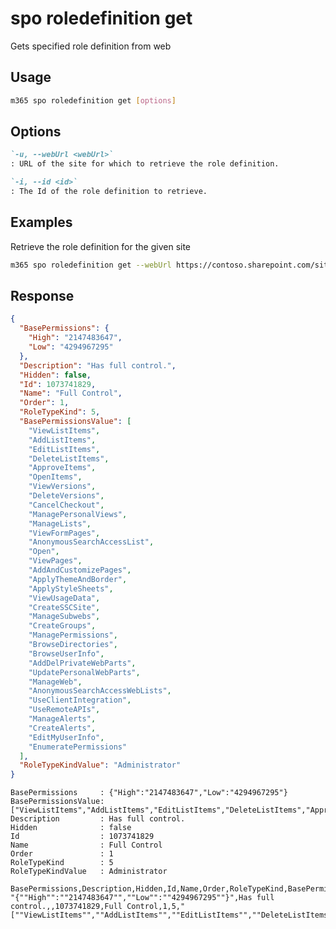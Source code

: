 
# spo roledefinition get

Gets specified role definition from web

## Usage

```sh
m365 spo roledefinition get [options]
```

## Options

```md defintion-list
`-u, --webUrl <webUrl>`
: URL of the site for which to retrieve the role definition.

`-i, --id <id>`
: The Id of the role definition to retrieve.
```

<Global />

## Examples

Retrieve the role definition for the given site

```sh
m365 spo roledefinition get --webUrl https://contoso.sharepoint.com/sites/project-x --id 1
```

## Response

<Tabs>
  <TabItem value="JSON">

  ```json
  {
    "BasePermissions": {
      "High": "2147483647",
      "Low": "4294967295"
    },
    "Description": "Has full control.",
    "Hidden": false,
    "Id": 1073741829,
    "Name": "Full Control",
    "Order": 1,
    "RoleTypeKind": 5,
    "BasePermissionsValue": [
      "ViewListItems",
      "AddListItems",
      "EditListItems",
      "DeleteListItems",
      "ApproveItems",
      "OpenItems",
      "ViewVersions",
      "DeleteVersions",
      "CancelCheckout",
      "ManagePersonalViews",
      "ManageLists",
      "ViewFormPages",
      "AnonymousSearchAccessList",
      "Open",
      "ViewPages",
      "AddAndCustomizePages",
      "ApplyThemeAndBorder",
      "ApplyStyleSheets",
      "ViewUsageData",
      "CreateSSCSite",
      "ManageSubwebs",
      "CreateGroups",
      "ManagePermissions",
      "BrowseDirectories",
      "BrowseUserInfo",
      "AddDelPrivateWebParts",
      "UpdatePersonalWebParts",
      "ManageWeb",
      "AnonymousSearchAccessWebLists",
      "UseClientIntegration",
      "UseRemoteAPIs",
      "ManageAlerts",
      "CreateAlerts",
      "EditMyUserInfo",
      "EnumeratePermissions"
    ],
    "RoleTypeKindValue": "Administrator"
  }
  ```

  </TabItem>
  <TabItem value="Text">

  ```text
  BasePermissions     : {"High":"2147483647","Low":"4294967295"}
  BasePermissionsValue: ["ViewListItems","AddListItems","EditListItems","DeleteListItems","ApproveItems","OpenItems","ViewVersions","DeleteVersions","CancelCheckout","ManagePersonalViews","ManageLists","ViewFormPages","AnonymousSearchAccessList","Open","ViewPages","AddAndCustomizePages","ApplyThemeAndBorder","ApplyStyleSheets","ViewUsageData","CreateSSCSite","ManageSubwebs","CreateGroups","ManagePermissions","BrowseDirectories","BrowseUserInfo","AddDelPrivateWebParts","UpdatePersonalWebParts","ManageWeb","AnonymousSearchAccessWebLists","UseClientIntegration","UseRemoteAPIs","ManageAlerts","CreateAlerts","EditMyUserInfo","EnumeratePermissions"]
  Description         : Has full control.
  Hidden              : false
  Id                  : 1073741829
  Name                : Full Control
  Order               : 1
  RoleTypeKind        : 5
  RoleTypeKindValue   : Administrator
  ```

  </TabItem>
  <TabItem value="CSV">

  ```csv
  BasePermissions,Description,Hidden,Id,Name,Order,RoleTypeKind,BasePermissionsValue,RoleTypeKindValue
  "{""High"":""2147483647"",""Low"":""4294967295""}",Has full control.,,1073741829,Full Control,1,5,"[""ViewListItems"",""AddListItems"",""EditListItems"",""DeleteListItems"",""ApproveItems"",""OpenItems"",""ViewVersions"",""DeleteVersions"",""CancelCheckout"",""ManagePersonalViews"",""ManageLists"",""ViewFormPages"",""AnonymousSearchAccessList"",""Open"",""ViewPages"",""AddAndCustomizePages"",""ApplyThemeAndBorder"",""ApplyStyleSheets"",""ViewUsageData"",""CreateSSCSite"",""ManageSubwebs"",""CreateGroups"",""ManagePermissions"",""BrowseDirectories"",""BrowseUserInfo"",""AddDelPrivateWebParts"",""UpdatePersonalWebParts"",""ManageWeb"",""AnonymousSearchAccessWebLists"",""UseClientIntegration"",""UseRemoteAPIs"",""ManageAlerts"",""CreateAlerts"",""EditMyUserInfo"",""EnumeratePermissions""]",Administrator
  ```

  </TabItem>
</Tabs>


